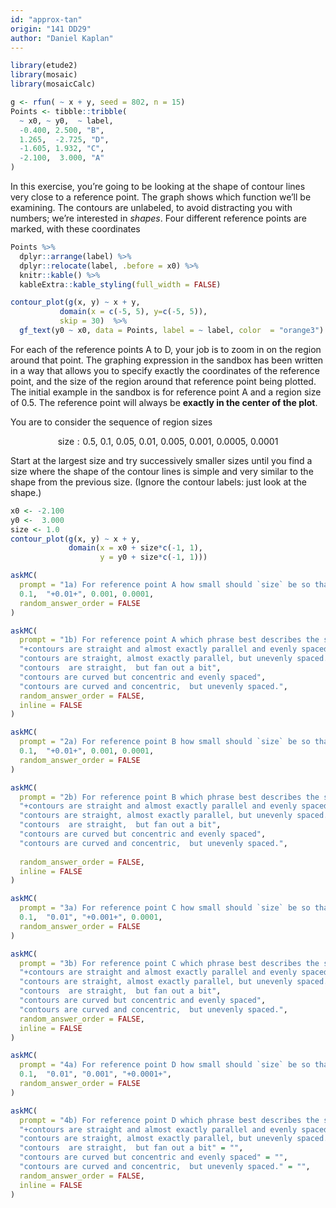 ```yaml
---
id: "approx-tan"
origin: "141 DD29"
author: "Daniel Kaplan"
---
```


```r
library(etude2)
library(mosaic)
library(mosaicCalc)
```

```r
g <- rfun( ~ x + y, seed = 802, n = 15)
Points <- tibble::tribble(
  ~ x0, ~ y0,  ~ label,
  -0.400, 2.500, "B",
  1.265,  -2.725, "D",
  -1.605, 1.932, "C",
  -2.100,  3.000, "A"
)
```

In this exercise, you're going to be looking at the shape of contour lines very close to a reference point. The graph shows which function we'll  be examining. The contours are unlabeled, to avoid distracting you with  numbers; we're interested in *shapes*. Four different reference points are marked, with these coordinates

```r
Points %>%
  dplyr::arrange(label) %>%
  dplyr::relocate(label, .before = x0) %>%
  knitr::kable() %>%
  kableExtra::kable_styling(full_width = FALSE)
```



```r
contour_plot(g(x, y) ~ x + y,
           domain(x = c(-5, 5), y=c(-5, 5)),
           skip = 30)  %>%
  gf_text(y0 ~ x0, data = Points, label = ~ label, color  = "orange3")

```

For each of the reference points A to D, your job is to zoom in on the region around that point. The graphing expression in the sandbox has been written in a way  that allows you to specify exactly the coordinates of the reference point, and the  size of the region around that reference point being plotted. The initial example in the sandbox is for reference point A and a region size of 0.5. The reference point will always be **exactly in the center of the plot**.

You  are to consider the sequence  of region sizes

$$\mbox{size}: 0.5,\ 0.1,\  0.05,\  0.01,\  0.005,\ 0.001,\ 0.0005,\  0.0001$$

Start at the largest size and try successively smaller sizes until you find a size where the shape  of  the contour lines  is simple and very  similar to the shape from the previous size. (Ignore the contour labels: just look at the shape.)


```r
x0 <- -2.100
y0 <-  3.000
size <- 1.0
contour_plot(g(x, y) ~ x + y,
             domain(x = x0 + size*c(-1, 1),
                    y = y0 + size*c(-1, 1)))
```


```r
askMC(
  prompt = "1a) For reference point A how small should `size` be so that the *shape* of the contours does not differ substantially from the shape at the previous size.",
  0.1,  "+0.01+", 0.001, 0.0001,
  random_answer_order = FALSE
)
```

```r
askMC(
  prompt = "1b) For reference point A which phrase best describes the shape of the contours at  the size you found in question (1a).",
  "+contours are straight and almost exactly parallel and evenly spaced+",
  "contours are straight, almost exactly parallel, but unevenly spaced.",
  "contours  are straight,  but fan out a bit",
  "contours are curved but concentric and evenly spaced",
  "contours are curved and concentric,  but unevenly spaced.",
  random_answer_order = FALSE,
  inline = FALSE
)
```

```r
askMC(
  prompt = "2a) For reference point B how small should `size` be so that the *shape* of the contours does not differ substantially from the shape at the previous size.",
  0.1,  "+0.01+", 0.001, 0.0001,
  random_answer_order = FALSE
)
```

```r
askMC(
  prompt = "2b) For reference point B which phrase best describes the shape of the contours at  the size you found in question (2a).",
  "+contours are straight and almost exactly parallel and evenly spaced+",
  "contours are straight, almost exactly parallel, but unevenly spaced.",
  "contours  are straight,  but fan out a bit",
  "contours are curved but concentric and evenly spaced",
  "contours are curved and concentric,  but unevenly spaced.",
  
  random_answer_order = FALSE,
  inline = FALSE
)
```

```r
askMC(
  prompt = "3a) For reference point C how small should `size` be so that the *shape* of the contours does not differ substantially from the shape at the previous size.",
  0.1,  "0.01", "+0.001+", 0.0001,
  random_answer_order = FALSE
)
```

```r
askMC(
  prompt = "3b) For reference point C which phrase best describes the shape of the contours at  the size you found in question (3a).",
  "+contours are straight and almost exactly parallel and evenly spaced+",
  "contours are straight, almost exactly parallel, but unevenly spaced.",
  "contours  are straight,  but fan out a bit",
  "contours are curved but concentric and evenly spaced",
  "contours are curved and concentric,  but unevenly spaced.",
  random_answer_order = FALSE,
  inline = FALSE
)
```

```r
askMC(
  prompt = "4a) For reference point D how small should `size` be so that the *shape* of the contours does not differ substantially from the shape at the previous size.",
  0.1,  "0.01", "0.001", "+0.0001+",
  random_answer_order = FALSE
)
```

```r
askMC(
  prompt = "4b) For reference point D which phrase best describes the shape of the contours at  the size you found in question (4a).",
  "+contours are straight and almost exactly parallel and evenly spaced+" = "Almost always, if you zoom in enough, the contours will be straight, almost parallel, and evenly spaced. The exceptions are if the reference point is exactly at a local maximum or minimum (point C is very close, but not exactly on  the maximum) or exactly at a saddle point (point D is very close, but not exactly on  the saddle point).",
  "contours are straight, almost exactly parallel, but unevenly spaced." = "",
  "contours  are straight,  but fan out a bit" = "",
  "contours are curved but concentric and evenly spaced" = "",
  "contours are curved and concentric,  but unevenly spaced." = "",
  random_answer_order = FALSE,
  inline = FALSE
)
```
